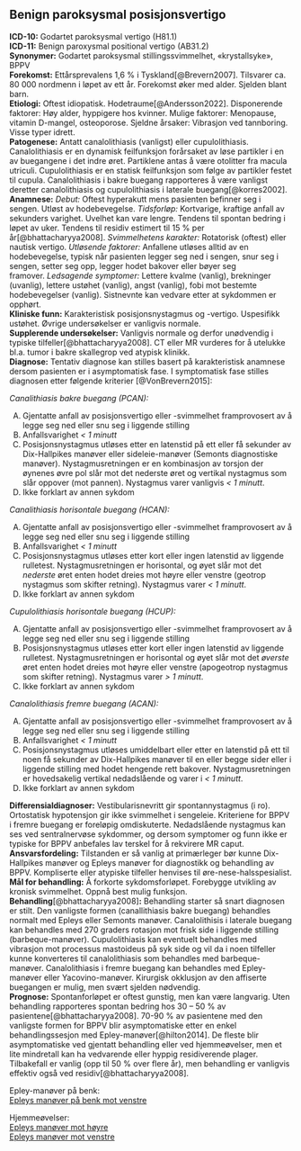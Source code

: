 ## Benign paroksysmal posisjonsvertigo {#sec-bppv}

**ICD-10:** Godartet paroksysmal vertigo (H81.1)\
**ICD-11:** Benign paroxysmal positional vertigo (AB31.2)\
**Synonymer:** Godartet paroksysmal stillingssvimmelhet, «krystallsyke», BPPV\
**Forekomst:** Ettårsprevalens 1,6 % i Tyskland[@Brevern2007]. Tilsvarer ca. 80 000 nordmenn i løpet av ett år. Forekomst øker med alder. Sjelden blant barn.\
**Etiologi:** Oftest idiopatisk. Hodetraume[@Andersson2022]. Disponerende faktorer: Høy alder, hyppigere hos kvinner. Mulige faktorer: Menopause, vitamin D-mangel, osteoporose. Sjeldne årsaker: Vibrasjon ved tannboring. Visse typer idrett.\
**Patogenese:** Antatt canalolithiasis (vanligst) eller cupulolithiasis. Canalolithiasis er en dynamisk feilfunksjon forårsaket av løse partikler i en av buegangene i det indre øret. Partiklene antas å være otolitter fra macula utriculi. Cupulolithiasis er en statisk feilfunksjon som følge av partikler festet til cupula. Canalolithiasis i bakre buegang rapporteres å være vanligst deretter canalolithiasis og cupulolithiasis i laterale buegang[@korres2002].\
**Anamnese:** *Debut:* Oftest hyperakutt mens pasienten befinner seg i sengen. Utløst av hodebevegelse. *Tidsforløp:* Kortvarige, kraftige anfall av sekunders varighet. Uvelhet kan vare lengre. Tendens til spontan bedring i løpet av uker. Tendens til residiv estimert til 15 % per år[@bhattacharyya2008]. *Svimmelhetens karakter:* Rotatorisk (oftest) eller nautisk vertigo. *Utløsende faktorer:* Anfallene utløses alltid av en hodebevegelse, typisk når pasienten legger seg ned i sengen, snur seg i sengen, setter seg opp, legger hodet bakover eller bøyer seg framover. *Ledsagende symptomer:* Lettere kvalme (vanlig), brekninger (uvanlig), lettere ustøhet (vanlig), angst (vanlig), fobi mot bestemte hodebevegelser (vanlig). Sistnevnte kan vedvare etter at sykdommen er opphørt.\
**Kliniske funn:** Karakteristisk posisjonsnystagmus og -vertigo. Uspesifikk ustøhet. Øvrige undersøkelser er vanligvis normale.\
**Supplerende undersøkelser:** Vanligvis normale og derfor unødvendig i typiske tilfeller[@bhattacharyya2008]. CT eller MR vurderes for å utelukke bl.a. tumor i bakre skallegrop ved atypisk klinikk.\
**Diagnose:** Tentativ diagnose kan stilles basert på karakteristisk anamnese dersom pasienten er i asymptomatisk fase. I symptomatisk fase stilles diagnosen etter følgende kriterier [@VonBrevern2015]:

::: diagnose
*Canalithiasis bakre buegang (PCAN):*

A.  Gjentatte anfall av posisjonsvertigo eller -svimmelhet framprovosert av å legge seg ned eller snu seg i liggende stilling
B.  Anfallsvarighet *\< 1 minutt*
C.  Posisjonsnystagmus utløses etter en latenstid på ett eller få sekunder av Dix-Hallpikes manøver eller sideleie-manøver (Semonts diagnostiske manøver). Nystagmusretningen er en kombinasjon av torsjon der øynenes øvre pol slår mot det nederste øret og vertikal nystagmus som slår oppover (mot pannen). Nystagmus varer vanligvis *\< 1 minutt*.
D.  Ikke forklart av annen sykdom

*Canalithiasis horisontale buegang (HCAN):*

A.  Gjentatte anfall av posisjonsvertigo eller -svimmelhet framprovosert av å legge seg ned eller snu seg i liggende stilling
B.  Anfallsvarighet *\< 1 minutt*
C.  Posisjonsnystagmus utløses etter kort eller ingen latenstid av liggende rulletest. Nystagmusretningen er horisontal, og øyet slår mot det *nederste* øret enten hodet dreies mot høyre eller venstre (geotrop nystagmus som skifter retning). Nystagmus varer *\< 1 minutt*.
D.  Ikke forklart av annen sykdom

*Cupulolithiasis horisontale buegang (HCUP):*

A.  Gjentatte anfall av posisjonsvertigo eller -svimmelhet framprovosert av å legge seg ned eller snu seg i liggende stilling
B.  Posisjonsnystagmus utløses etter kort eller ingen latenstid av liggende rulletest. Nystagmusretningen er horisontal og øyet slår mot det *øverste* øret enten hodet dreies mot høyre eller venstre (apogeotrop nystagmus som skifter retning). Nystagmus varer *\> 1 minutt*.
C.  Ikke forklart av annen sykdom

*Canalolithiasis fremre buegang (ACAN):*

A.  Gjentatte anfall av posisjonsvertigo eller -svimmelhet framprovosert av å legge seg ned eller snu seg i liggende stilling
B.  Anfallsvarighet *\< 1 minutt*
C.  Posisjonsnystagmus utløses umiddelbart eller etter en latenstid på ett til noen få sekunder av Dix-Hallpikes manøver til en eller begge sider eller i liggende stilling med hodet hengende rett bakover. Nystagmusretningen er hovedsakelig vertikal nedadslående og varer i *\< 1 minutt*.
D.  Ikke forklart av annen sykdom
:::

**Differensialdiagnoser:** Vestibularisnevritt gir spontannystagmus (i ro). Ortostatisk hypotensjon gir ikke svimmelhet i sengeleie. Kriteriene for BPPV i fremre buegang er foreløpig omdiskuterte. Nedadslående nystagmus kan ses ved sentralnervøse sykdommer, og dersom symptomer og funn ikke er typiske for BPPV anbefales lav terskel for å rekvirere MR caput.\
**Ansvarsfordeling:** Tilstanden er så vanlig at primærleger bør kunne Dix-Hallpikes manøver og Epleys manøver for diagnostikk og behandling av BPPV. Kompliserte eller atypiske tilfeller henvises til øre-nese-halsspesialist.\
**Mål for behandling:** Å forkorte sykdomsforløpet. Forebygge utvikling av kronisk svimmelhet. Oppnå best mulig funksjon.\
**Behandling**[@bhattacharyya2008]**:** Behandling starter så snart diagnosen er stilt. Den vanligste formen (canallithiasis bakre buegang) behandles normalt med Epleys eller Semonts manøver. Canalolithisis i laterale buegang kan behandles med 270 graders rotasjon mot frisk side i liggende stilling (barbeque-manøver). Cupulolithiasis kan eventuelt behandles med vibrasjon mot processus mastoideus på syk side og vil da i noen tilfeller kunne konverteres til canalolithiasis som behandles med barbeque-manøver. Canalolithiasis i fremre buegang kan behandles med Epley-manøver eller Yacovino-manøver. Kirurgisk okklusjon av den affiserte buegangen er mulig, men svært sjelden nødvendig.\
**Prognose:** Spontanforløpet er oftest gunstig, men kan være langvarig. Uten behandling rapporteres spontan bedring hos 30 -- 50 % av pasientene[@bhattacharyya2008]. 70-90 % av pasientene med den vanligste formen for BPPV blir asymptomatiske etter en enkel behandlingssesjon med Epley-manøver[@hilton2014]. De fleste blir asymptomatiske ved gjentatt behandling eller ved hjemmeøvelser, men et lite mindretall kan ha vedvarende eller hyppig residiverende plager. Tilbakefall er vanlig (opp til 50 % over flere år), men behandling er vanligvis effektiv også ved residiv[@bhattacharyya2008].

Epley-manøver på benk:\
[Epleys manøver på benk mot venstre](https://vimeo.com/805533323)

Hjemmeøvelser:\
[Epleys manøver mot høyre](https://vimeo.com/805534175)\
[Epleys manøver mot venstre](https://vimeo.com/805533438)

